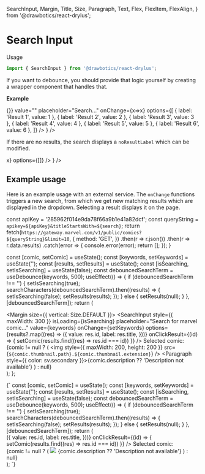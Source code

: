   SearchInput,
  Margin,
  Title,
  Size,
  Paragraph,
  Text,
  Flex,
  FlexItem,
  FlexAlign,
} from '@drawbotics/react-drylus';



# Search Input
Usage
```jsx
import { SearchInput } from '@drawbotics/react-drylus';
```
If you want to debounce, you should provide that logic yourself by creating a wrapper component that handles that.

__Example__
<Playground component={SearchInput}>
  <div style={{ maxWidth: 300, height: 300 }}>
    <ControlledField initialValue="" component={
      <SearchInput onClickResult={() => {}} value="" placeholder="Search..." onChange={x=>x} options={[
        { label: 'Result 1', value: 1 },
        { label: 'Result 2', value: 2 },
        { label: 'Result 3', value: 3 },
        { label: 'Result 4', value: 4 },
        { label: 'Result 5', value: 5 },
        { label: 'Result 6', value: 6 },
      ]} />
    } />
  </div>
</Playground>


If there are no results, the search displays a `noResultLabel` which can be modified.

<Playground>
  <div style={{ maxWidth: 300, height: 200 }}>
    <ControlledField initialValue="" component={
      <SearchInput value="" onChange={x=>x} options={[]} />
    } />
  </div>
</Playground>

## Example usage
Here is an example usage with an external service. The `onChange` functions triggers a new search, from which we get new matching results which are displayed in the dropdown. Selecting a result displays it on the page.

  const apiKey = '285962f014e9da78f66a9b1e41a82dcf';
  const queryString = `apikey=${apiKey}&titleStartsWith=${search}`;
  return fetch(`https://gateway.marvel.com/v1/public/comics?${queryString}&limit=10`, {
    method: 'GET',
  })
  .then(r => r.json())
  .then(r => r.data.results)
  .catch(error => {
    console.error(error);
    return [];
  });
}

  const [comic, setComic] = useState();
  const [keywords, setKeywords] = useState('');
  const [results, setResults] = useState();
  const [isSearching, setIsSearching] = useState(false);
  const debouncedSearchTerm = useDebounce(keywords, 500);
  useEffect(() => {
    if (debouncedSearchTerm !== '') {
      setIsSearching(true);
      searchCharacters(debouncedSearchTerm).then((results) => {
        setIsSearching(false);
        setResults(results);
      });
    } else {
      setResults(null);
    }
  }, [debouncedSearchTerm]);
  return (
    <div>
      <Margin size={{ vertical: Size.DEFAULT }}>
        <SearchInput
          style={{ maxWidth: 300 }}
          isLoading={isSearching}
          placeholder="Search for marvel comic..."
          value={keywords}
          onChange={setKeywords}
          options={results?.map((res) => ({
            value: res.id,
            label: res.title,
          }))}
          onClickResult={(id) => {
            setComic(results.find((res) => res.id === id))
          }} />
      </Margin>
      <Text>
        Selected comic:
      </Text>
      <div>
        {comic != null ? (
          <Flex align={FlexAlign.START}>
            <FlexItem>
              <Margin>
                <img style={{ maxWidth: 200, height: 200 }} src={`${comic.thumbnail.path}.${comic.thumbnail.extension}`} />
              </Margin>
            </FlexItem>
            <FlexItem flex>
              <Title size={4}>
                {comic.title}
              </Title>
              <Paragraph style={{ color: sv.secondary }}>{comic.description ?? 'Description not available'}</Paragraph>
            </FlexItem>
          </Flex>
        ) : null}
      </div>
    </div>
  );
};

<Preview>
  <Example />
</Preview>

<CodeBox type="mdx">
{`
  const [comic, setComic] = useState();
  const [keywords, setKeywords] = useState('');
  const [results, setResults] = useState();
  const [isSearching, setIsSearching] = useState(false);
  const debouncedSearchTerm = useDebounce(keywords, 500);
  useEffect(() => {
    if (debouncedSearchTerm !== '') {
      setIsSearching(true);
      searchCharacters(debouncedSearchTerm).then((results) => {
        setIsSearching(false);
        setResults(results);
      });
    } else {
      setResults(null);
    }
  }, [debouncedSearchTerm]);
  return (
    <div>
      <Margin size={{ vertical: Size.DEFAULT }}>
        <SearchInput
          style={{ maxWidth: 300 }}
          isLoading={isSearching}
          placeholder="Search for marvel comic..."
          value={keywords}
          onChange={setKeywords}
          options={results?.map((res) => ({
            value: res.id,
            label: res.title,
          }))}
          onClickResult={(id) => {
            setComic(results.find((res) => res.id === id))
          }} />
      </Margin>
      <Text>
        Selected comic:
      </Text>
      <div style={{ height: 300 }}>
        {comic != null ? (
          <Flex align={FlexAlign.START}>
            <FlexItem>
              <Margin>
                <img style={{ maxWidth: 200 }} src={comic.thumbnail} />
              </Margin>
            </FlexItem>
            <FlexItem flex>
              <Title size={4}>
                {comic.title}
              </Title>
              <Paragraph style={{ color: sv.secondary }}>{comic.description ?? 'Description not available'}</Paragraph>
            </FlexItem>
          </Flex>
        ) : null}
      </div>
    </div>
  );
`}
</CodeBox>